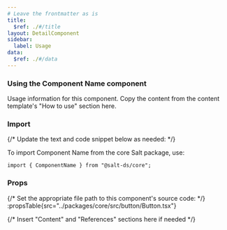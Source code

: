 ```yaml
---
# Leave the frontmatter as is
title:
  $ref: ./#/title
layout: DetailComponent
sidebar:
  label: Usage
data:
  $ref: ./#/data
---
```


### Using the Component Name component

Usage information for this component. Copy the content from the content
template's "How to use" section here.

### Import

{/* Update the text and code snippet below as needed: */}

To import Component Name from the core Salt package, use:

```
import { ComponentName } from "@salt-ds/core";
```

### Props

{/* Set the appropriate file path to this component's source code: */}
:propsTable{src="../packages/core/src/button/Button.tsx"}

{/* Insert "Content" and "References" sections here if needed */}
